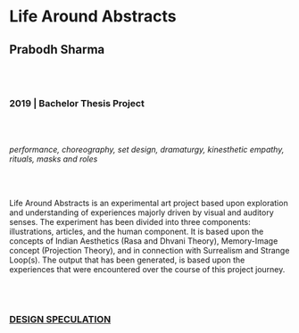 # Life Around Abstracts
## Prabodh Sharma

<br/><br/>

### 2019 | Bachelor Thesis Project

<br/><br/>

*performance, choreography,  set design, dramaturgy, kinesthetic empathy, rituals, masks and roles*

<br/><br/>

Life Around Abstracts is an experimental art project based upon exploration and understanding of experiences majorly driven by visual and auditory senses. The experiment has been divided into three components: illustrations, articles, and the human component. It is based upon the concepts of Indian Aesthetics (Rasa and Dhvani Theory), Memory-Image concept (Projection Theory), and in connection with Surrealism and Strange Loop(s). 
The output that has been generated, is based upon the experiences that were encountered over the course of this project journey.

<br/><br/>

### [DESIGN SPECULATION](/research-groups/design-speculation)
